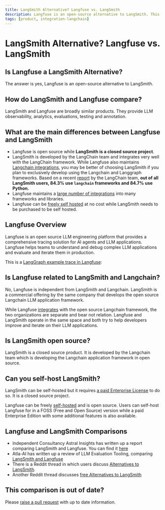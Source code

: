 ```yaml
---
title: LangSmith Alternative? Langfuse vs. LangSmith
description: Langfuse is an open-source alternative to LangSmith. This article compares Langfuse and LangSmith for LLM observability, analytics, evaluations, testing, and annotation.
tags: [product, integration-langchain]
---
```


# LangSmith Alternative? Langfuse vs. LangSmith

## Is Langfuse a LangSmith Alternative?

The answer is yes, Langfuse is an open-source alternative to LangSmith.

## How do LangSmith and Langfuse compare?

LangSmith and Langfuse are broadly similar products. They provide LLM observability, analytics, evaluations, testing and annotation.

## What are the main differences between Langfuse and LangSmith

- Langfuse is open source while **LangSmith is a closed source project**.
- LangSmith is developed by the LangChain team and integrates very well with the LangChain framework. While Langfuse also maintains [Langchain integrations](/docs/integrations/langchain/tracing), you may be better of choosing LangSmith if you plan to exclusively develop using the Langchain and Langgraph frameworks. Based on a recent [report](https://blog.langchain.dev/langchain-state-of-ai-2024/) by the LangChain team, **out of all LangSmith users, 84.3% use `langchain` frameworks and 84.7% use Python.**
- Langfuse maintains a [large number of integrations](/docs/integrations/overview) into many frameworks and libraries.
- Langfuse can be [freely self hosted](/self-hosting) at no cost while LangSmith needs to be purchased to be self hosted.

## Langfuse Overview

Langfuse is an open source LLM engineering platform that provides a comprehensive tracing solution for AI agents and LLM applications. Langfuse helps teams to understand and debug complex LLM applications and evaluate and iterate them in production.

This is a [LangGraph example trace in Langfuse](https://cloud.langfuse.com/project/cloramnkj0002jz088vzn1ja4/traces/23338c52-350d-4efb-89ca-82d759828b1d?observation=b9374ddc-6485-4b01-b3b5-64a46607f05b):

<CloudflareVideo videoId="dbe2ea8e8d64f27126a3734fa51cd0e7" gifStyle />


<GetStartedGeneral/>

## Is Langfuse related to LangSmith and Langchain? 

No, Langfuse is independent from LangSmith and Langchain. LangSmith is a commercial offering by the same company that develops the open source Langchain LLM application framework.

While Langfuse [integrates](/docs/integrations/langchain/tracing) with the open source Langchain framework, the two organizations are separate and bear not relation. Langfuse and LangSmith operate in the same space and both try to help developers improve and iterate on their LLM applications.

## Is LangSmith open source?

LangSmith is a closed source product. It is developed by the Langchain team which is developing the Langchain application framework in open source.

## Can you self-host LangSmith?

LangSmith can be self-hosted but it requires [a paid Enterprise License](https://www.langchain.com/pricing) to do so. It is a closed source project.

Langfuse can be freely [self-hosted](/self-hosting) and is open source. Users can self-host Langfuse for in a FOSS (Free and Open Source) version while a paid Enterprise Edition with some additional features is also available.

## Langfuse and LangSmith Comparisons

- Independent Consultancy Astral Insights has written up a report comparing LangSmith and Langfuse. You can find it [here](https://astralinsights.ai/comparison-of-observability-platforms-LangSmith-langfuse/)
- Atla-AI has written up a review of LLM Evaluation Tooling, comparing [LangSmith and Langfuse](https://www.atla-ai.com/post/llm-evaluation-tooling-review)
- There is a Reddit thread in which users discuss [Alternatives to LangSmith](https://www.reddit.com/r/LangChain/comments/1b2y18p/LangSmith_started_charging_time_to_compare/).
- Another Reddit thread discusses [free Alternatives to LangSmith](https://www.reddit.com/r/LocalLLaMA/comments/1aujfiz/real_free_alternative_to_LangSmith/)

## This comparison is out of date?

Please [raise a pull request](https://github.com/langfuse/langfuse-docs/tree/main/pages/faq/all) with up to date information.
